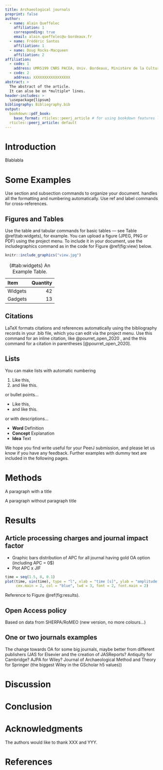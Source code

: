 ```yaml
---
title: Archaeological journals
preprint: false
author: 
  - name: Alain Queffelec
    affiliation: 1
    corresponding: true
    email: alain.queffelec@u-bordeaux.fr
  - name: Frédéric Santos
    affiliation: 1
  - name: Doug Rocks-Macqueen
    affiliation: 2
affiliation:
  - code: 1
    address: UMR5199 CNRS PACEA, Univ. Bordeaux, Ministère de la Culture, F-33615 Pessac
  - code: 2
    address: XXXXXXXXXXXXXXXXX
abstract: >
  The abstract of the article.
  It can also be on *multiple* lines.
header-includes: >
  \usepackage{lipsum}
bibliography: Bibliography.bib
output:
  bookdown::pdf_book:
    base_format: rticles::peerj_article # for using bookdown features like \@ref()
  rticles::peerj_article: default
---
```



# Introduction {-}

Blablabla


# Some \LaTeX{} Examples {-}

Use section and subsection commands to organize your document. \LaTeX{} handles all the formatting and numbering automatically. Use ref and label commands for cross-references.

## Figures and Tables {-}

Use the table and tabular commands for basic tables --- see Table \@ref(tab:widgets), for example. You can upload a figure (JPEG, PNG or PDF) using the project menu. To include it in your document, use the includegraphics command as in the code for Figure \@ref(fig:view) below.



<!-- 2. The RMarkdown way -->

```r
knitr::include_graphics("view.jpg")
```


Item     Quantity
------- ---------
Widgets        42
Gadgets        13

Table: (\#tab:widgets) An Example Table.

## Citations {-}

LaTeX formats citations and references automatically using the bibliography records in your .bib file, which you can edit via the project menu. Use this command for an inline citation, like @pourret_open_2020 , and the this command for a citation in parentheses [@pourret_open_2020].


## Lists {-}

You can make lists with automatic numbering \dots


1. Like this,
1. and like this.

or bullet points...

- Like this,
- and like this.

or with descriptions...

- **Word** Definition
- **Concept** Explanation
- **Idea** Text


We hope you find write\LaTeX\ useful for your PeerJ submission, and please let us know if you have any feedback. Further examples with dummy text are included in the following pages.

# Methods {-}

\paragraph{Example} A paragraph with a title 
\paragraph{} A paragraph without paragraph title 

# Results {-}

## Article processing charges and journal impact factor {-}

- Graphic bars distribution of APC for all journal having gold OA option (including APC = 0$) 
- Plot APC x JIF

```r
time = seq(1.5, 8, 0.1)
plot(time, sin(time), type = "l", xlab = "time [s]", ylab = "amplitude [m]", 
     cex.main = 2, col = "blue", lwd = 3, font = 2, font.main = 2)
```

Reference to Figure \@ref(fig:results).


## Open Access policy {-}

Based on data from SHERPA/RoMEO (new version, no more colours...)

## One or two journals examples {-}

The change towards OA for some big journals, maybe better from different publishers (JAS for Elsevier and the creation of JASReports? Antiquity for Cambridge? AJPA for Wiley? Journal of Archaeological Method and Theory
 for Springer (the biggest Wiley in the GScholar h5 values))

# Discussion {-}

# Conclusion {-}

# Acknowledgments {-}

The authors would like to thank XXX and YYY. 

# References
